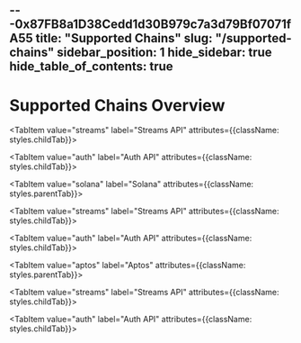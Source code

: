 ---0x87FB8a1D38Cedd1d30B979c7a3d79Bf07071fA55
title: "Supported Chains"
slug: "/supported-chains"
sidebar_position: 1
hide_sidebar: true
hide_table_of_contents: true
---


# Supported Chains Overview

<Tabs groupId="list" queryString>
<TabItem value="evm" label="EVM" attributes={{className: styles.parentTab}}>

<Tabs groupId="api">
<TabItem value="web3" label="Web3 Data API" attributes={{className: styles.childTab}} default>

<EVMChainData />
</TabItem>

<TabItem value="streams" label="Streams API" attributes={{className: styles.childTab}}>
<EVMStreamChainData/>
</TabItem>

<TabItem value="auth" label="Auth API" attributes={{className: styles.childTab}}>
<EVMAuthChainData/>
</TabItem>
</Tabs>

</TabItem>

<TabItem value="solana" label="Solana" attributes={{className: styles.parentTab}}>

<Tabs groupId="api">
<TabItem value="web3" label="Web3 Data API" attributes={{className: styles.childTab}} default>

<SolanaChainData />
</TabItem>

<TabItem value="streams" label="Streams API" attributes={{className: styles.childTab}}>
<SolanaStreamChainData/>
</TabItem>

<TabItem value="auth" label="Auth API" attributes={{className: styles.childTab}}>
<SolanaAuthChainData/>
</TabItem>
</Tabs>

</TabItem>

<TabItem value="aptos" label="Aptos" attributes={{className: styles.parentTab}}>

<Tabs groupId="api">
<TabItem value="web3" label="Web3 Data API" attributes={{className: styles.childTab}} default>

<AptosChainData />
</TabItem>

<TabItem value="streams" label="Streams API" attributes={{className: styles.childTab}}>
<AptosStreamsChainData/>
</TabItem>

<TabItem value="auth" label="Auth API" attributes={{className: styles.childTab}}>
<AptosAuthChainData/>
</TabItem>
</Tabs>

</TabItem> 
</Tabs>

